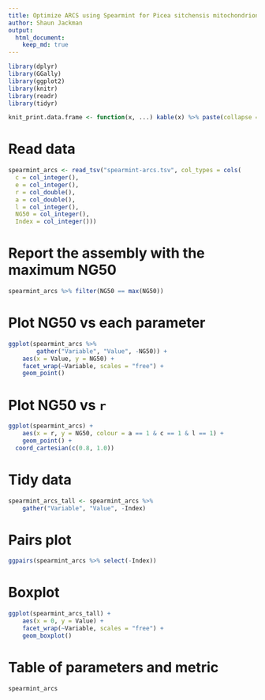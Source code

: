 ```yaml
---
title: Optimize ARCS using Spearmint for Picea sitchensis mitochondrion
author: Shaun Jackman
output:
  html_document:
    keep_md: true
---
```


```r
library(dplyr)
library(GGally)
library(ggplot2)
library(knitr)
library(readr)
library(tidyr)
```

```r
knit_print.data.frame <- function(x, ...) kable(x) %>% paste(collapse = "\n") %>% asis_output
```

# Read data
```r
spearmint_arcs <- read_tsv("spearmint-arcs.tsv", col_types = cols(
  c = col_integer(),
  e = col_integer(),
  r = col_double(),
  a = col_double(),
  l = col_integer(),
  NG50 = col_integer(),
  Index = col_integer()))
```

# Report the assembly with the maximum NG50
```r
spearmint_arcs %>% filter(NG50 == max(NG50))
```

# Plot NG50 vs each parameter
```r
ggplot(spearmint_arcs %>%
		gather("Variable", "Value", -NG50)) +
	aes(x = Value, y = NG50) +
	facet_wrap(~Variable, scales = "free") +
	geom_point()
```

# Plot NG50 vs `r`
```r
ggplot(spearmint_arcs) +
	aes(x = r, y = NG50, colour = a == 1 & c == 1 & l == 1) +
	geom_point() +
  coord_cartesian(c(0.8, 1.0))
```

# Tidy data
```r
spearmint_arcs_tall <- spearmint_arcs %>%
	gather("Variable", "Value", -Index)
```

# Pairs plot
```r
ggpairs(spearmint_arcs %>% select(-Index))
```

# Boxplot
```r
ggplot(spearmint_arcs_tall) +
	aes(x = 0, y = Value) +
	facet_wrap(~Variable, scales = "free") +
	geom_boxplot()
```

# Table of parameters and metric
```r
spearmint_arcs
```
